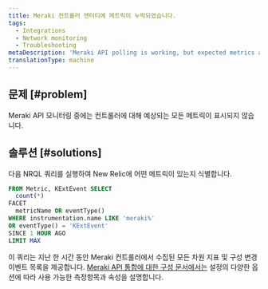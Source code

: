 ```yaml
---
title: Meraki 컨트롤러 엔터티에 메트릭이 누락되었습니다.
tags:
  - Integrations
  - Network monitoring
  - Troubleshooting
metaDescription: 'Meraki API polling is working, but expected metrics are missing.'
translationType: machine
---
```


## 문제 [#problem]

Meraki API 모니터링 중에는 컨트롤러에 대해 예상되는 모든 메트릭이 표시되지 않습니다.

## 솔루션 [#solutions]

다음 NRQL 쿼리를 실행하여 New Relic에 어떤 메트릭이 있는지 식별합니다.

```sql
FROM Metric, KExtEvent SELECT
  count(*)
FACET
  metricName OR eventType()
WHERE instrumentation.name LIKE 'meraki%'
OR eventType() = 'KExtEvent'
SINCE 1 HOUR AGO
LIMIT MAX
```

이 쿼리는 지난 한 시간 동안 Meraki 컨트롤러에서 수집된 모든 차원 지표 및 구성 변경 이벤트 목록을 제공합니다. [Meraki API 통합에 대한 구성 문서에서는](/docs/network-performance-monitoring/advanced/advanced-config/#meraki) 설정의 다양한 옵션에 따라 사용 가능한 측정항목과 속성을 설명합니다.